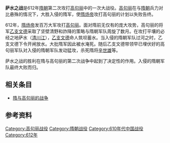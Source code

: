 {{Infobox Military Conflict
|conflict=薩水之战
|image=
|caption=
|partof=[[隋与高句丽的战争|隋与高句丽的战争]]
|date=612年
|place=薩水 （清川江）
|result=[[高句丽|高句丽]]取得了决定性胜利
|combatant1=[[隋朝|隋朝]]
|combatant2=[[高句丽|高句丽]]
|commander1=[[于仲文|于仲文]]<br/>[[宇文述|宇文述]]
|commander2=[[乙支文德|乙支文德]]
|strength1=305,000人<ref name="assembly">{{cite web |title = The Three Kingdoms |publisher = National Assembly of South Korea |url = http://www.opensource.org/docs/definition.php |accessdate = 2007-02-12 |archive-date = 2016-06-12 |archive-url = https://web.archive.org/web/20160612031501/https://opensource.org/docs/definition.php |dead-url = yes }}</ref>
|strength2=10,000人
|casualties1=302,300人 
|casualties2=很少
}}
{{Infobox Korean name
|title=薩水大捷
|tablewidth=315
|color=lightsteelblue
|hangul=살수대첩
|hanja=薩水大捷
|rr=Salsu Daecheop
|mr=Salsu Taech'ŏp
}}

'''萨水之战'''是612年[[隋朝|隋朝]]第二次攻打[[高句丽|高句丽]]中的一次大战役。[[高句丽|高句丽]]在与[[隋朝|隋朝]]兵力对比悬殊的情况下，大胜入侵的隋军，使[[隋炀帝|隋炀帝]]攻打高句丽的计划以失败告终。

612年，[[隋炀帝|隋炀帝]]发百万大军攻打[[高句丽|高句丽]]。面对隋前无仅有的庞大攻势，高句丽的将军[[乙支文德|乙支文德]]采取了坚壁清野和詐降的策略与隋朝军队周旋了数月。在攻打平壤的必经之地萨水（[[清川江|清川江]]），[[乙支文德|乙支文德]]命人筑坝蓄水。当入侵的隋朝军队过河之时，乙支文德下令开闸放水。大批隋军因此被水淹死。随后乙支文德带领早已埋伏好的高句丽军队对入侵的隋朝军队发动猛攻，杀死隋将[[辛世雄|辛世雄]]等。 

萨水之战的胜利在隋与高句丽的第二次战争中起到了决定性的作用。入侵的隋朝军队最终大败而归。

==相关条目==
*[[隋与高句丽的战争|隋与高句丽的战争]]

==参考资料==
{{Reflist|2}}

[[Category:高句丽战役|Category:高句丽战役]]
[[Category:隋朝战役|Category:隋朝战役]]
[[Category:610年代中国战役|Category:610年代中国战役]]
[[Category:612年|Category:612年]]
